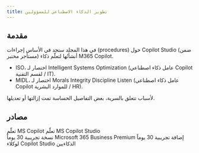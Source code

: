 ---
title: تطوير الذكاء الاصطناعي للمسؤولين
---

## مقدمة

في هذا المجلد ستجد في الأساس إجراءات (procedures) حول Copilot Studio (ضمن مستأجر مختبر) أنشأتُها لتعلّم ذكاء M365 Copilot.

- ISO، اختصار لـ Intelligent Systems Optimization (عامل ذكاء اصطناعي Copilot لقسم التقنية / IT).
- MIDL، اختصار لـ Morals Integrity Discipline Listen (عامل ذكاء اصطناعي Copilot للموارد البشرية / HR).

لأسباب تتعلق بالسرية، بعض التفاصيل الحساسة تمت إزالتها أو تعديلها.

<LearningCycle lang="ar" />
<CultureCycle lang="ar" />

## مصادر

<Cards>
  <Card href="https://learn.microsoft.com/en-us/copilot/" title="وثائق Microsoft Copilot">
    تعلّم MS Copilot
  </Card>

  <Card href="https://learn.microsoft.com/en-us/microsoft-365-copilot/extensibility/copilot-studio-agent-builder" title="وثائق Copilot Studio">
    تعلّم MS Copilot Studio
  </Card>
</Cards>

<br />

<Cards>
  <Card href="https://www.microsoft.com/en-us/microsoft-365/business/microsoft-365-business-premium?activetab=pivot:overviewtab" title="M365 Business Premium">
    نسخة تجريبية 30 يوماً Microsoft 365 Business Premium
  </Card>

  <Card href="https://www.microsoft.com/en-us/thesource-developer/Event/38/sign-up-for-copilot-studio-trial%23:~:text=Sign%2520up%2520for%2520a%2520free,the%2520instructions%2520to%2520get%2520started." title="Copilot Studio AI Agents">
    إضافة تجريبية 30 يوماً لوكلاء Copilot Studio الذكاءيين
  </Card>
</Cards>
